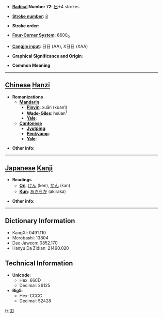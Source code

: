 * '''[[Wiktionary:Chinese radical index| Radical]] Number 72''': [[Wiktionary:Chinese radical index 日|日]]+4 strokes

* '''[[Wiktionary:Chinese total strokes index|Stroke number]]''': [[Wiktionary:Chinese total strokes index 8|8]]

* '''Stroke order''': 

* '''[[Wiktionary:Chinese four corner index|Four-Corner System]]''': 6600<sub>0</sub>

* '''[[Wiktionary:Chinese Cangjie index|Cangjie input]]''': 日日 (AA), X日日 (XAA)

* '''Graphical Significance and Origin''': 

* '''Common Meaning'''

----

== [[Chinese]] [[Hanzi]] ==

* '''Romanizations'''
** '''[[Mandarin]]'''
*** '''[[Pinyin]]''': xuān (xuan1)
*** '''[[Wade-Giles]]''': hsüan<sup>1</sup>
*** '''[[Yale]]''': 
** '''[[Cantonese]]'''
*** '''[[Jyutping]]''':
*** '''[[Penkyamp]]''': 
*** '''[[Yale]]''': 

* '''Other info''': 

----

== [[Japanese]] [[Kanji]] ==

* '''Readings'''
** '''[[On]]''': [[けん]] (ken), [[かん]] (kan)
** '''[[Kun]]''': [[あきらか]] (akiraka)

* '''Other info''':  

----

== Dictionary Information ==

* KangXi: 0491.110
* Morobashi: 13804
* Dae Jaweon: 0852.170
* Hanyu Da Zidian: 21490.020

== Technical Information ==

* '''Unicode''':
** Hex: 660D
** Decimal: 26125
* '''Big5''':
** Hex: CCCC
** Decimal: 52428

[[fr:昍]]